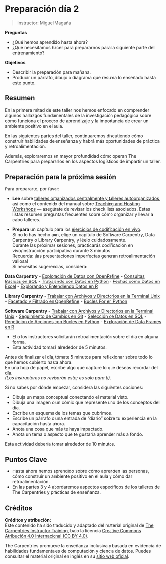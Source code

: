 # Preparación día 2

> Instructor: Miguel Magaña

::: {.callout-note title="Resumen"}

**Preguntas**

- ¿Qué hemos aprendido hasta ahora?
- ¿Qué necesitamos hacer para prepararnos para la siguiente parte del entrenamiento?

**Objetivos**

- Describir la preparación para mañana.
- Producir un párrafo, dibujo o diagrama que resuma lo enseñado hasta este punto.

:::

## Resumen

En la primera mitad de este taller nos hemos enfocado en comprender algunos hallazgos fundamentales de la investigación pedagógica sobre cómo funciona el proceso de aprendizaje y la importancia de crear un ambiente positivo en el aula.  
 
En las siguientes partes del taller, continuaremos discutiendo cómo construir habilidades de enseñanza y habrá más oportunidades de práctica y retroalimentación.  

Además, exploraremos en mayor profundidad cómo operan The Carpentries para prepararlos en los aspectos logísticos de impartir un taller.

## Preparación para la próxima sesión

Para prepararte, por favor:

- **Lee** sobre [talleres organizados centralmente y talleres autoorganizados](https://carpentries.org/workshops/#workshop-organising), así como el contenido del manual sobre [Teaching and Hosting Workshops](https://docs.carpentries.org/resources/workshops/) — asegúrate de revisar los check lists asociados. Estas listas resumen preguntas frecuentes sobre cómo organizar y llevar a cabo talleres.

- **Prepara** un capítulo para los [ejercicios de codificación en vivo](https://carpentries.github.io/instructor-training/17-live.html).  
  Si no lo has hecho aún, elige un capítulo de Software Carpentry, Data Carpentry o Library Carpentry, y léelo cuidadosamente.  
  Durante las próximas sesiones, practicarás codificación en vivo/instrucción participativa durante 3 minutos.  
  Recuerda: ¡las presentaciones imperfectas generan retroalimentación valiosa!  
  Si necesitas sugerencias, considera:

**Data Carpentry**
- [Exploración de Datos con OpenRefine](https://datacarpentry.org/OpenRefine-ecology-lesson/03-exploring-data.html)
- [Consultas Básicas en SQL](https://datacarpentry.org/sql-ecology-lesson/01-sql-basic-queries.html)
- [Trabajando con Datos en Python](https://datacarpentry.org/python-ecology-lesson/02-starting-with-data.html)
- [Fechas como Datos en Excel](https://datacarpentry.org/spreadsheet-ecology-lesson/03-dates-as-data.html)
- [Explorando y Entendiendo Datos en R](https://datacarpentry.org/R-ecology-lesson/how-r-thinks-about-data.html)

**Library Carpentry**
- [Trabajar con Archivos y Directorios en la Terminal Unix](https://librarycarpentry.github.io/lc-shell/03-working-with-files-and-folders.html)
- [Facetado y Filtrado en OpenRefine](https://librarycarpentry.github.io/lc-open-refine/04-faceting-and-filtering.html)
- [Bucles For en Python](https://librarycarpentry.github.io/lc-python-intro/12-for-loops.html)

**Software Carpentry**
- [Trabajar con Archivos y Directorios en la Terminal Unix](https://swcarpentry.github.io/shell-novice/03-create.html)
- [Seguimiento de Cambios en Git](https://swcarpentry.github.io/git-novice/04-changes.html)
- [Selección de Datos en SQL](https://swcarpentry.github.io/sql-novice-survey/01-select.html)
- [Repetición de Acciones con Bucles en Python](https://swcarpentry.github.io/python-novice-inflammation/05-loop.html)
- [Exploración de Data Frames en R](https://swcarpentry.github.io/r-novice-gapminder/05-data-structures-part2.html)

::: {.callout-tip title="Retroalimentación"}

- El o los instructores solicitarán retroalimentación sobre el día en alguna forma.  
- Esta actividad tomará alrededor de 5 minutos.

:::


::: {.callout-note title="Ejercicio de Reflexión" }

Antes de finalizar el día, tómate 5 minutos para reflexionar sobre todo lo que hemos cubierto hasta ahora.  
En una hoja de papel, escribe algo que capture lo que deseas recordar del día.  
*(Los instructores no revisarán esto; es solo para ti).*

Si no sabes por dónde empezar, considera las siguientes opciones:

- Dibuja un mapa conceptual conectando el material visto.
- Dibuja una imagen o un cómic que represente uno de los conceptos del día.
- Escribe un esquema de los temas que cubrimos.
- Escribe un párrafo o una entrada de “diario” sobre tu experiencia en la capacitación hasta ahora.
- Anota una cosa que más te haya impactado.
- Anota un tema o aspecto que te gustaría aprender más a fondo.

Esta actividad debería tomar alrededor de 10 minutos.
:::

::: {.callout-note}
# Puntos Clave

- Hasta ahora hemos aprendido sobre cómo aprenden las personas, cómo construir un ambiente positivo en el aula y cómo dar retroalimentación.
- En las partes 3 y 4 abordaremos aspectos específicos de los talleres de The Carpentries y prácticas de enseñanza.
:::

## Créditos

**Créditos y atribución:**  
Este contenido ha sido traducido y adaptado del material original de [The Carpentries Instructor Training](https://carpentries.github.io/instructor-training/12-homework.html), bajo la licencia [Creative Commons Atribución 4.0 Internacional (CC BY 4.0)](https://creativecommons.org/licenses/by/4.0/).

The Carpentries promueve la enseñanza inclusiva y basada en evidencia de habilidades fundamentales de computación y ciencia de datos. Puedes consultar el material original en inglés en su [sitio web oficial](https://carpentries.org/).
